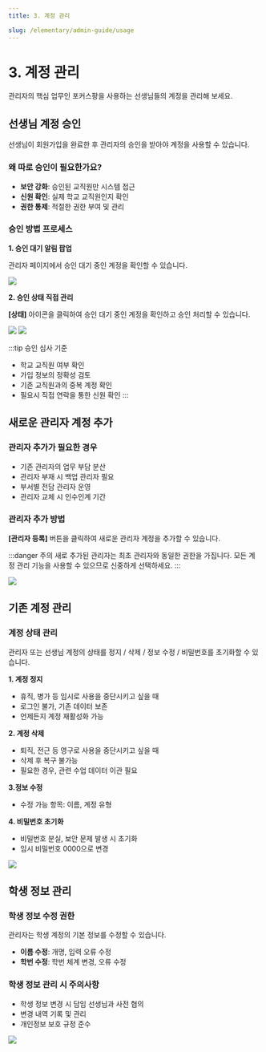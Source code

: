 ```yaml
---
title: 3. 계정 관리

slug: /elementary/admin-guide/usage
---
```



# 3. 계정 관리

관리자의 핵심 업무인 포커스팡을 사용하는 선생님들의 계정을 관리해 보세요.

## 선생님 계정 승인

선생님이 회원가입을 완료한 후 관리자의 승인을 받아야 계정을 사용할 수 있습니다.

### 왜 따로 승인이 필요한가요?

- **보안 강화**: 승인된 교직원만 시스템 접근
- **신원 확인**: 실제 학교 교직원인지 확인
- **권한 통제**: 적절한 권한 부여 및 관리

### 승인 방법 프로세스

**1. 승인 대기 알림 팝업**

관리자 페이지에서 승인 대기 중인 계정을 확인할 수 있습니다.

<Image src="/img/kr/elementary/admin/03-04.jpg" size="lg" />

**2. 승인 상태 직접 관리**

**[상태]** 아이콘을 클릭하여 승인 대기 중인 계정을 확인하고 승인 처리할 수 있습니다.

<Image src="/img/kr/elementary/admin/03-06.jpg" size="lg" />
<Image src="/img/kr/elementary/admin/03-05.jpg" size="lg" />

:::tip 승인 심사 기준

- 학교 교직원 여부 확인
- 가입 정보의 정확성 검토
- 기존 교직원과의 중복 계정 확인
- 필요시 직접 연락을 통한 신원 확인
  :::

## 새로운 관리자 계정 추가

### 관리자 추가가 필요한 경우

- 기존 관리자의 업무 부담 분산
- 관리자 부재 시 백업 관리자 필요
- 부서별 전담 관리자 운영
- 관리자 교체 시 인수인계 기간

### 관리자 추가 방법

**[관리자 등록]** 버튼을 클릭하여 새로운 관리자 계정을 추가할 수 있습니다.

:::danger 주의
새로 추가된 관리자는 최초 관리자와 동일한 권한을 가집니다. 모든 계정 관리 기능을 사용할 수 있으므로 신중하게 선택하세요.
:::

<Image src="/img/kr/elementary/admin/03-01.jpg" size="lg" />

## 기존 계정 관리

### 계정 상태 관리

관리자 또는 선생님 계정의 상태를 정지 / 삭제 / 정보 수정 / 비밀번호를 초기화할 수 있습니다.

**1. 계정 정지**

- 휴직, 병가 등 임시로 사용을 중단시키고 싶을 때
- 로그인 불가, 기존 데이터 보존
- 언제든지 계정 재활성화 가능

**2. 계정 삭제**

- 퇴직, 전근 등 영구로 사용을 중단시키고 싶을 때
- 삭제 후 복구 불가능
- 필요한 경우, 관련 수업 데이터 이관 필요

**3.정보 수정**

- 수정 가능 항목: 이름, 계정 유형

**4. 비밀번호 초기화**

- 비밀번호 분실, 보안 문제 발생 시 초기화
- 임시 비밀번호 0000으로 변경

<Image src="/img/kr/elementary/admin/03-02.jpg" size="lg" />

## 학생 정보 관리

### 학생 정보 수정 권한

관리자는 학생 계정의 기본 정보를 수정할 수 있습니다.

- **이름 수정**: 개명, 입력 오류 수정
- **학번 수정**: 학번 체계 변경, 오류 수정

### 학생 정보 관리 시 주의사항

- 학생 정보 변경 시 담임 선생님과 사전 협의
- 변경 내역 기록 및 관리
- 개인정보 보호 규정 준수

<Image src="/img/kr/elementary/admin/03-03.jpg" size="lg" />
